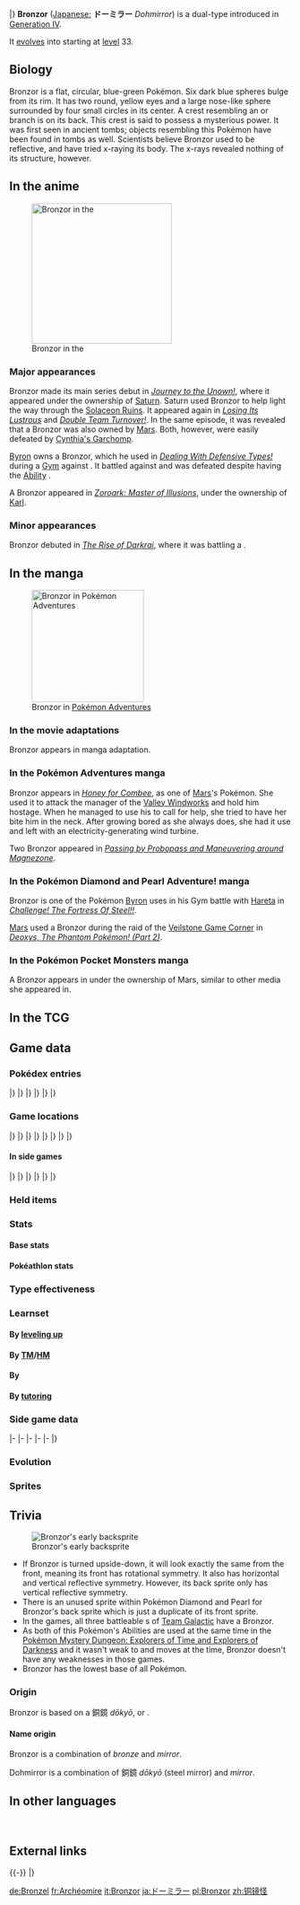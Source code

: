 {{PokémonPrevNext/Head|type=Steel|type2=Psychic}}
{{PokémonPrevNext/Pokémon|type=Steel|prevnum=435|prev=Skuntank|nextnum=437|next=Bronzong}}
|}
{{Pokémon Infobox
|name=Bronzor
|jname=ドーミラー
|jtranslit=Dōmirā
|tmname=Dohmirror
|ndex=436
|sdex=088
|u2dex=250
|abrow=248
|obrow=184
|opbrow=176
|typebox=1
|type1=Steel
|type2=Psychic
|category=Bronze
|height-ftin=1'08"
|height-m=0.5
|weight-lbs=133.4
|weight-kg=60.5
|abilityn=d
|ability1=Levitate
|ability2=Heatproof
|abilityd=Heavy Metal
|egggroupn=1
|egggroup1=Mineral
|eggcycles=20
|evtotal=1
|evde=1
|expyield=60
|oldexp=72
|lv100exp=1,000,000
|gendercode=255
|color=Green
|catchrate=255
|body=01
|pokefordex=bronzor
|generation=4
|friendship=70
}}
'''Bronzor''' ([[List of Japanese Pokémon names|Japanese:]] '''ドーミラー''' ''Dohmirror'') is a dual-type {{2t|Steel|Psychic}} {{OBP|Pokémon|species}} introduced in [[Generation IV]].

It [[Evolution|evolve]]s into {{p|Bronzong}} starting at [[level]] 33.

==Biology==
Bronzor is a flat, circular, blue-green Pokémon. Six dark blue spheres bulge from its rim. It has two round, yellow eyes and a large nose-like sphere surrounded by four small circles in its center. A crest resembling an {{wp|herb}} or branch is on its back. This crest is said to possess a mysterious power. It was first seen in ancient tombs; objects resembling this Pokémon have been found in tombs as well. Scientists believe Bronzor used to be reflective, and have tried x-raying its body. The x-rays revealed nothing of its structure, however.

==In the anime==
[[File:Karl Bronzor.png|thumb|left|250px|Bronzor in the {{pkmn|anime}}]]
===Major appearances===
Bronzor made its main series debut in ''[[DP060|Journey to the Unown!]]'', where it appeared under the ownership of [[Saturn]]. Saturn used Bronzor to help light the way through the [[Solaceon Ruins]]. It appeared again in ''[[DP096|Losing Its Lustrous]]'' and ''[[DP097|Double Team Turnover!]]''. In the same episode, it was revealed that a Bronzor was also owned by [[Mars]]. Both, however, were easily defeated by [[Cynthia's Garchomp]].

[[Byron]] owns a Bronzor, which he used in ''[[DP108|Dealing With Defensive Types!]]'' during a [[Gym]] {{pkmn|battle}} against {{Ash}}. It battled against {{AP|Chimchar}} and was defeated despite having the [[Ability]] {{a|Heatproof}}.

A Bronzor appeared in ''[[M13|Zoroark: Master of Illusions]]'', under the ownership of [[Karl]].

===Minor appearances===
Bronzor debuted in ''[[M10|The Rise of Darkrai]]'', where it was battling a {{p|Gible}}.

==In the manga==
[[File:Mars Bronzor Adventures.png|thumb|200px|Bronzor in [[Pokémon Adventures]]]]
===In the movie adaptations===
Bronzor appears in {{ma|The Rise of Darkrai}} manga adaptation.

===In the Pokémon Adventures manga===
Bronzor appears in ''[[PS343|Honey for Combee]]'', as one of [[Mars]]'s Pokémon. She used it to attack the manager of the [[Valley Windworks]] and hold him hostage. When he managed to use his {{p|Drifloon}} to call for help, she tried to have her {{p|Zubat}} bite him in the neck. After growing bored as she always does, she had it use {{m|Sandstorm}} and left with an electricity-generating wind turbine.

Two Bronzor appeared in ''[[PS349|Passing by Probopass and Maneuvering around Magnezone]]''.

===In the Pokémon Diamond and Pearl Adventure! manga===
Bronzor is one of the Pokémon [[Byron]] uses in his Gym battle with [[Hareta]] in ''[[DPA09|Challenge! The Fortress Of Steel!!]]''.

[[Mars]] used a Bronzor during the raid of the [[Veilstone Game Corner]] in ''[[DPAS2|Deoxys, The Phantom Pokémon! (Part 2)]]''.

===In the Pokémon Pocket Monsters manga===
A Bronzor appears in {{OBP|Pocket Monsters DP|Kosaku Anakubo}} under the ownership of Mars, similar to other media she appeared in.

==In the TCG==
{{main|Bronzor (TCG)}}

==Game data==
===Pokédex entries===
{{Dex/Header|type=Steel|type2=Psychic}}
{{Dex/NA|gen=IV}}
{{Dex/Gen|gen=IV}}
{{Dex/Entry1|v=Diamond|entry=Implements shaped like it were discovered in ancient tombs. It is unknown if they are related.}}
{{Dex/Entry1|v=Pearl|entry=X-ray photos were taken to check its body structure. Nothing appeared, however.}}
{{Dex/Entry1|v=Platinum|entry=There are researchers who believe this Pokémon reflected like a mirror in the distant past.}}
{{Dex/Entry2|v=HeartGold|v2=SoulSilver|entry=Ancient people believed that the pattern on Bronzor's back contained a mysterious power.}}
|}
|}
{{Dex/Gen|gen=V}}
{{Dex/Entry2|v=Black|v2=White|t=FFF|entry=There are researchers who believe this Pokémon reflected like a mirror in the distant past.}}
{{Dex/Entry2|v=Black 2|v2=White 2|t=FFF|entry=They are found in ancient tombs. The patterns on their backs are said to be imbued with mysterious power.}}
|}
|}
{{Dex/Gen|gen=VI}}
{{Dex/Entry1|v=X|t=FFF|entry=Ancient people believed that the pattern on Bronzor's back contained a mysterious power.}}
{{Dex/Entry1|v=Y|entry=Implements shaped like it were discovered in ancient tombs. It is unknown if they are related.}}
{{Dex/Entry1|v=Omega Ruby|t=FFF|entry=Ancient people believed that the pattern on Bronzor's back contained a mysterious power.}}
{{Dex/Entry1|v=Alpha Sapphire|t=FFF|entry=Implements shaped like it were discovered in ancient tombs. It is unknown if they are related.}}
|}
|}
{{Dex/Footer}}

===Game locations===
{{Availability/Header|type=Steel|type2=Psychic}}
{{Availability/NA|gen=IV}}
{{Availability/Gen|gen=IV}}
{{Availability/Entry2|v=Diamond|v2=Pearl|area={{rt|206|Sinnoh}}, [[Wayward Cave]], [[Turnback Cave]], [[Mt. Coronet]]}}
{{Availability/Entry1|v=Platinum|area={{rt|211|Sinnoh}}, [[Wayward Cave]], [[Turnback Cave]], [[Mt. Coronet]]}}
{{Availability/Entry2|v=HeartGold|v2=SoulSilver|area={{safari|Johto}}<br>[[Slowpoke Well]], [[Union Cave]], [[Mt. Mortar]], [[Dark Cave]], [[Whirl Islands]], [[Mt. Silver]], [[Ice Path]], [[Cliff Cave]], [[Diglett's Cave]], [[Mt. Moon]], [[Cerulean Cave]], [[Rock Tunnel]], [[Seafoam Islands]], {{ka|Victory Road}}, [[Tohjo Falls]] {{color2|{{sinnoh color dark}}|Sinnoh Sound|(Sinnoh Sound)}}}}
{{Availability/Entry1|v=Pokéwalker|color=FF3333|link=Pokéwalker|area={{pw|Icy Mountain Rd.}}, {{pw|Winner's Path}}}}
|}
|}
{{Availability/Gen|gen=V}}
{{Availability/Entry2|v=Black|v2=White|t=fff|area={{pkmn|breeding|Breed}} {{p|Bronzong}}}}
{{Availability/Entry2|v=Black 2|v2=White 2|t=fff|area=[[Abundant Shrine]]<br>[[Abundant Shrine]] ([[Hidden Grotto]]){{tt|*|Hidden Grotto near the Youngster}} <br> [[Unova Link|Transfer]] from {{pkmn|Dream Radar}}}}
{{Availability/Entry1|v=Dream World|color={{dream color}}|area={{dwa|Spooky Manor}}}}
|}
|}
{{Availability/Gen|gen=VI}}
{{Availability/Entry2|v=X|v2=Y|t=fff|area={{pkmn|breeding|Breed}} {{p|Bronzong}}}}
{{Availability/Entry2|v=Omega Ruby|v2=Alpha Sapphire|t=FFF|t2=FFF|area=[[Mt. Pyre]] exterior ({{DL|DexNav|hidden Pokémon}}{{tt|*|After capturing or defeating Groudon/Kyogre}})}}
|}
|}
{{Availability/Gen|gen=VII}}
{{Availability/Entry2/None|v=Sun|v2=Moon|area=[[Pokémon Bank]]}}
{{Availability/Entry2/None|v=Ultra Sun|v2=Ultra Moon|area=[[Pokémon Bank]]}}
|}
|}
{{Availability/Footer}}

====In side games====
{{Availability/Header|type=Steel|type2=Psychic}}
{{Availability/NA|gen=IV}}
{{Availability/Gen|gen=IV}}
{{Availability/Entry2|v=MD Time|v2=MD Darkness|link=Pokémon Mystery Dungeon: Explorers of Time and Explorers of Darkness|area=[[Spacial Rift]] (B7-B12)}}
{{Availability/Entry1|v=MD Sky|link=Pokémon Mystery Dungeon: Explorers of Sky|area=[[Spacial Rift]] (B7-B12)}}
{{Availability/Entry1|v=Ranger: SoA|link=Pokémon Ranger: Shadows of Almia|color={{SoA color}}|area=[[Hippowdon Temple]]}}
{{Availability/Entry1|v=Rumble|color={{fire color}}|area=[[Eternal Tower]]}}
<!--{{Availability/Entry1|v=MD Blazing|link=Pokémon Mystery Dungeon (WiiWare)|color={{fire color}}|area=}}-->
{{Availability/Entry1|v=PokéPark Wii|link=PokéPark Wii: Pikachu's Adventure|color={{grass color}}|area=[[Granite Zone]]}}
{{Availability/Entry1|v=Ranger: GS|link=Pokémon Ranger: Guardian Signs|color={{GS color}}|area=[[Daybreak Ruins]], [[Thunder Temple]]}}
|}
|}
{{Availability/Gen|gen=V}}
{{Availability/Entry1|1|v=Rumble Blast|color={{fire color}}|area= Tower: [[Frozen Tundra]]}}
{{Availability/Entry1|1|v=Rumble U|color={{fire color}}|area=[[Vehicle Gallery#A Flowing Desert|Vehicle Gallery: A Flowing Desert]]}}
|}
|}
{{Availability/Gen|gen=VI}}
{{Availability/Entry1|1|v=Battle Trozei|color={{defense color}}|area=[[Colossal Forest#Stage 3|Colossal Forest: Stage 3]]}}
{{Availability/Entry1|1|v=Shuffle|color={{beauty color}}|area=[[Silbern Museum|Silbern Museum: Stage 91]]}}
{{Availability/Entry1|1|v=Rumble World|color={{fire color}}|area=[[Starlight Islands#Wishing Star Tower|Starlight Islands: Wishing Star Tower]] <small>(All Areas)</small>}}
|}
|}
{{Availability/Footer}}

===Held items===
{{HeldItems
|type=Steel|type2=Psychic
|dppt1=Metal Coat|dppt1type=None|dppt1rar=5
|hgss1=Metal Coat|hgss1type=None|hgss1rar=5
|b2w21=Metal Coat|b2w21type=None|b2w21rar=5
|walk1=Occa Berry|walk1type=Berry|walk1rar=100
}}

===Stats===
====Base stats====
{{BaseStats
|type=Steel
|type2=Psychic
|HP=57
|Attack=24
|Defense=86
|SpAtk=24
|SpDef=86
|Speed=23}}

====Pokéathlon stats====
{{Pokéthlon
|type=Steel
|type2=Psychic
|Speed=2
|SpeedMax=3
|Power=2
|PowerMax=4
|Technique=1
|TechniqueMax=1
|Stamina=4
|StaminaMax=5
|Jump=3
|JumpMax=4
}}

===Type effectiveness===
{{TypeEffectiveness
|type1=Steel
|type2=Psychic
|Normal=50
|Fighting=100
|Flying=50
|Poison=0
|Ground=200
|Rock=50
|Bug=100
|Ghost=200
|Steel=50
|Fire=200
|Water=100
|Grass=50
|Electric=100
|Psychic=25
|Ice=50
|Dragon=50
|Dark=200
|Fairy=50
|notes=yes
|levitate=maybe
|heatproof=maybe
|newfire=1
|steel=yes
|newpoison=1
|gen5dark=yes
|gen5ghost=yes
|olddark=1
|oldghost2=1}}

===Learnset===
====By [[Level|leveling up]]====
{{learnlist/levelh/7|Bronzor|Steel|Psychic|4}}
{{learnlist/level7|1|Tackle|Normal|Physical|40|100|35}}
{{learnlist/level7|1|Confusion|Psychic|Special|50|100|25||'''}}
{{learnlist/level7|5|Hypnosis|Psychic|Status|&mdash;|60|20}}
{{learnlist/level7|9|Imprison|Psychic|Status|&mdash;|&mdash;|10}}
{{learnlist/level7|11|Confuse Ray|Ghost|Status|&mdash;|100|10}}
{{learnlist/level7|15|Psywave|Psychic|Special|&mdash;|100|15}}
{{learnlist/level7|19|Iron Defense|Steel|Status|&mdash;|&mdash;|15}}
{{learnlist/level7|21|Feint Attack|Dark|Physical|60|&mdash;|20}}
{{learnlist/level7|25|Safeguard|Normal|Status|&mdash;|&mdash;|25}}
{{learnlist/level7|29|Future Sight|Psychic|Special|120|100|10||'''}}
{{learnlist/level7|31|Metal Sound|Steel|Status|&mdash;|85|40}}
{{learnlist/level7|35|Gyro Ball|Steel|Physical|&mdash;|100|5||'''}}
{{learnlist/level7|39|Extrasensory|Psychic|Special|80|100|20||'''}}
{{learnlist/level7|41|Payback|Dark|Physical|50|100|10}}
{{learnlist/level7|45|Heal Block|Psychic|Status|&mdash;|100|15}}
{{learnlist/level7|49|Heavy Slam|Steel|Physical|&mdash;|100|10||'''}}
{{learnlist/levelf/7|Bronzor|Steel|Psychic|4}}

====By [[TM]]/[[HM]]====
{{learnlist/tmh/7|Bronzor|Steel|Psychic|4}}
{{learnlist/tm7|TM03|Psyshock|Psychic|Special|80|100|10||'''}}
{{learnlist/tm7|TM04|Calm Mind|Psychic|Status|&mdash;|&mdash;|20}}
{{learnlist/tm7|TM06|Toxic|Poison|Status|&mdash;|90|10}}
{{learnlist/tm7|TM10|Hidden Power|Normal|Special|60|100|15}}
{{learnlist/tm7|TM11|Sunny Day|Fire|Status|&mdash;|&mdash;|5}}
{{learnlist/tm7|TM16|Light Screen|Psychic|Status|&mdash;|&mdash;|30}}
{{learnlist/tm7|TM17|Protect|Normal|Status|&mdash;|&mdash;|10}}
{{learnlist/tm7|TM18|Rain Dance|Water|Status|&mdash;|&mdash;|5}}
{{learnlist/tm7|TM20|Safeguard|Normal|Status|&mdash;|&mdash;|25}}
{{learnlist/tm7|TM21|Frustration|Normal|Physical|&mdash;|100|20}}
{{learnlist/tm7|TM22|Solar Beam|Grass|Special|120|100|10}}
{{learnlist/tm7|TM26|Earthquake|Ground|Physical|100|100|10}}
{{learnlist/tm7|TM27|Return|Normal|Physical|&mdash;|100|20}}
{{learnlist/tm7|TM29|Psychic|Psychic|Special|90|100|10||'''}}
{{learnlist/tm7|TM30|Shadow Ball|Ghost|Special|80|100|15}}
{{learnlist/tm7|TM32|Double Team|Normal|Status|&mdash;|&mdash;|15}}
{{learnlist/tm7|TM33|Reflect|Psychic|Status|&mdash;|&mdash;|20}}
{{learnlist/tm7|TM37|Sandstorm|Rock|Status|&mdash;|&mdash;|10}}
{{learnlist/tm7|TM39|Rock Tomb|Rock|Physical|60|95|15}}
{{learnlist/tm7|TM42|Facade|Normal|Physical|70|100|20}}
{{learnlist/tm7|TM44|Rest|Psychic|Status|&mdash;|&mdash;|10}}
{{learnlist/tm7|TM48|Round|Normal|Special|60|100|15}}
{{learnlist/tm7|TM57|Charge Beam|Electric|Special|50|90|10}}
{{learnlist/tm7|TM66|Payback|Dark|Physical|50|100|10}}
{{learnlist/tm7|TM69|Rock Polish|Rock|Status|&mdash;|&mdash;|20}}
{{learnlist/tm7|TM74|Gyro Ball|Steel|Physical|&mdash;|100|5||'''}}
{{learnlist/tm7|TM77|Psych Up|Normal|Status|&mdash;|&mdash;|10}}
{{learnlist/tm7|TM78|Bulldoze|Ground|Physical|60|100|20}}
{{learnlist/tm7|TM80|Rock Slide|Rock|Physical|75|90|10}}
{{learnlist/tm7|TM85|Dream Eater|Psychic|Special|100|100|15||'''}}
{{learnlist/tm7|TM86|Grass Knot|Grass|Special|&mdash;|100|20}}
{{learnlist/tm7|TM87|Swagger|Normal|Status|&mdash;|85|15}}
{{learnlist/tm7|TM88|Sleep Talk|Normal|Status|&mdash;|&mdash;|10}}
{{learnlist/tm7|TM90|Substitute|Normal|Status|&mdash;|&mdash;|10}}
{{learnlist/tm7|TM91|Flash Cannon|Steel|Special|80|100|10||'''}}
{{learnlist/tm7|TM92|Trick Room|Psychic|Status|&mdash;|&mdash;|5}}
{{learnlist/tm7|TM100|Confide|Normal|Status|&mdash;|&mdash;|20}}
{{learnlist/tmf/7|Bronzor|Steel|Psychic|4}}

====By {{pkmn|breeding}}====
{{learnlist/breedh/7|Bronzor|Steel|Psychic|4}}
{{learnlist/breed7null}}
{{learnlist/breedf/7|Bronzor|Steel|Psychic|4}}

====By [[Move Tutor|tutoring]]====
{{learnlist/tutorh/7|Bronzor|Steel|Psychic|4}}
{{learnlist/tutor7|Ally Switch|Psychic|Status|—|—|15|||no|yes}}
{{learnlist/tutor7|Gravity|Psychic|Status|—|—|5|||no|yes}}
{{learnlist/tutor7|Iron Defense|Steel|Status|—|—|15|||no|yes}}
{{learnlist/tutor7|Recycle|Normal|Status|—|—|10|||no|yes}}
{{learnlist/tutor7|Signal Beam|Bug|Special|75|100|15|||no|yes}}
{{learnlist/tutor7|Skill Swap|Psychic|Status|—|—|10|||no|yes}}
{{learnlist/tutor7|Snore|Normal|Special|50|100|15|||no|yes}}
{{learnlist/tutor7|Stealth Rock|Rock|Status|—|—|20|||no|yes}}
{{learnlist/tutor7|Telekinesis|Psychic|Status|—|—|15|||no|yes}}
{{learnlist/tutor7|Trick|Psychic|Status|—|100|10|||no|yes}}
{{learnlist/tutor7|Wonder Room|Psychic|Status|—|—|10|||no|yes}}
{{learnlist/tutorf/7|Bronzor|Steel|Psychic|4}}

===Side game data===
{{Spindata/Head|type=Steel|type2=Psychic}}
{{Spindata/MDTDS|col=6|type=Steel|ndex=436
|body=1
|rate=8.2
|IQ=E
}}
|-
{{Spindata/Ranger SoA|col=6|type=Steel
|group=Steel
|assist=Steel
|field=Crush
|fieldpower=1
|browser=It launches iron balls and strange orbs to attack.
}}
|-
{{Spindata/Ranger GS|col=6|type=Steel
|group=Steel
|assist=Steel
|field=Psy Power
|fieldpower=1
|browser=It attacks by making iron balls fall.
}}
|-
{{Spindata/Rumble|col=3|type=Steel
|att=1
|def=3
|speed=2
}}
{{Spindata/RumbleBlast|col=3|type=Steel
|att=1
|def=3
|speed=2
}}
|-
{{Spindata/PokéPark|col=6|type=Steel|ndex=436
|Pad=Bronzor is guarding the way to the pyramid in the [[Granite Zone]].
}}
|-
{{Spindata/Battle Trozei|col=3|type=Steel|ndex=436
|power=1
}}
{{Spindata/Shuffle|col=3|type=Steel|ndex=436|num=135
|min=50
|max=100
|raisemaxlevel=5
|skill=Block Smash
|skilldesc=Clears one unbreakable-block disruption without fail.
}}
|}

===Evolution===
{{Evobox-2
|type1=Steel
|type2=Psychic
|pictype=art
|no1=436
|name1=Bronzor
|type1-1=Steel
|type2-1=Psychic
|evo1={{bag|Rare Candy}}<br>{{color2|000|Level|Level 33}}
|no2=437
|name2=Bronzong
|type1-2=Steel
|type2-2=Psychic}}

===Sprites===
{{Spritebox/Header|type=Steel|type2=Psychic}}
{{Spritebox/NA|gen=IV}}
{{Spritebox/4|ndex=436}}
{{Spritebox/5|ndex=436}}
{{Spritebox/6|ndex=436}}
{{Spritebox/7|ndex=436}}
{{Spritebox/Footer|436|Bronzor}}

==Trivia==
[[File:Spr b 4d 436b.png|frame|Bronzor's early backsprite]]
* If Bronzor is turned upside-down, it will look exactly the same from the front, meaning its front has rotational symmetry. It also has horizontal and vertical reflective symmetry. However, its back sprite only has vertical reflective symmetry.
* There is an unused sprite within Pokémon Diamond and Pearl for Bronzor's back sprite which is just a duplicate of its front sprite.
* In the games, all three battleable {{tc|Commander}}s of [[Team Galactic]] have a Bronzor.
* As both of this Pokémon's Abilities are used at the same time in the [[Pokémon Mystery Dungeon: Explorers of Time and Explorers of Darkness]] and it wasn't weak to {{t|Ghost}} and {{type|Dark}} moves at the time, Bronzor doesn't have any weaknesses in those games.
* Bronzor has the lowest base {{stat|Attack}} of all {{type|Steel}} Pokémon.

===Origin===
{{Bulbanews|On the Origin of Species: Bronzor and Bronzong}}
Bronzor is based on a 銅鏡 ''dōkyō'', or {{wp|bronze mirror}}.

====Name origin====
Bronzor is a combination of ''bronze'' and ''mirror''.

Dohmirror is a combination of 銅鏡 ''dōkyō'' (steel mirror) and ''mirror''.

==In other languages==
{{Other languages|type=Steel|type2=Psychic
|ja=ドーミラー ''Dohmirror''|jameaning=From {{tt|銅鏡 ''dōkyō''|steel mirror}} and ''mirror''
|de=Bronzel|demeaning=From ''Bronze'' and ''{{tt|Spiegel|mirror}}''
|fr=Archéomire|frmeaning=From ''{{tt|archéo-|a prefix meaning &quot;ancient&quot;}}'' and ''{{tt|miroir|mirror}}''
|es=Bronzor|esmeaning=Same as English name
|it=Bronzor|itmeaning=Same as English name
|ko=동미러 ''Dongmirror''|komeaning=From {{tt|동 (銅) ''dong''|copper}} and ''mirror''
|zh_cmn=銅鏡怪 ''Tóng Jìng Guài''|zh_cmnmeaning=Literally "Bronze mirror freak".
|hi=ब्रोंज़ोर ''Bronzor''|himeaning=Transliteration of English name
}}
<br clear="left">

==External links==

{{-}}
{{PokémonPrevNext/Head|type=Steel|type2=Psychic}}
{{PokémonPrevNext/Pokémon|type=Steel|prevnum=435|prev=Skuntank|nextnum=437|next=Bronzong}}
|}
{{Project Pokédex notice}}

[[de:Bronzel]]
[[fr:Archéomire]]
[[it:Bronzor]]
[[ja:ドーミラー]]
[[pl:Bronzor]]
[[zh:铜镜怪]]